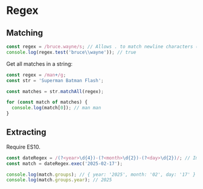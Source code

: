 # Regex

## Matching 

```js
const regex = /bruce.wayne/s; // Allows . to match newline characters (\n).
console.log(regex.test('bruce\\wayne')); // true
```

Get all matches in a string:

```js
const regex = /man+/g;
const str = 'Superman Batman Flash';

const matches = str.matchAll(regex);

for (const match of matches) {
  console.log(match[0]); // man man
}
```


## Extracting

Require ES10.

```js
const dateRegex = /(?<year>\d{4})-(?<month>\d{2})-(?<day>\d{2})/; // Improves regex readability with named groups.
const match = dateRegex.exec('2025-02-17');

console.log(match.groups); // { year: '2025', month: '02', day: '17' }
console.log(match.groups.year); // 2025
```
